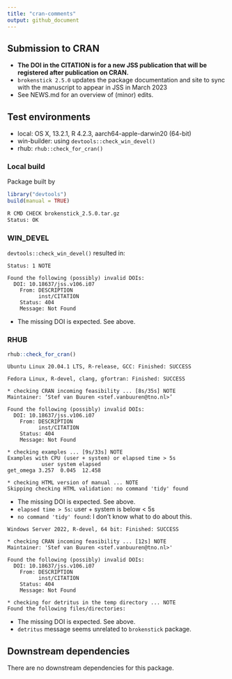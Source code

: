 ```yaml
---
title: "cran-comments"
output: github_document
---
```


## Submission to CRAN

* **The DOI in the CITATION is for a new JSS publication that will be registered after publication on CRAN.**
* `brokenstick 2.5.0` updates the package documentation and site to sync with the manuscript to appear in JSS in March 2023
* See NEWS.md for an overview of (minor) edits.

## Test environments

* local: OS X, 13.2.1, R 4.2.3, aarch64-apple-darwin20 (64-bit)
* win-builder: using `devtools::check_win_devel()`
* rhub: `rhub::check_for_cran()`

### Local build

Package built by

```r
library("devtools")
build(manual = TRUE)
```

```bash
R CMD CHECK brokenstick_2.5.0.tar.gz
Status: OK
```

### WIN_DEVEL

`devtools::check_win_devel()` resulted in:

```
Status: 1 NOTE

Found the following (possibly) invalid DOIs:
  DOI: 10.18637/jss.v106.i07
    From: DESCRIPTION
          inst/CITATION
    Status: 404
    Message: Not Found
```

- The missing DOI is expected. See above.

### RHUB

```r
rhub::check_for_cran()
```

```
Ubuntu Linux 20.04.1 LTS, R-release, GCC: Finished: SUCCESS
```

```
Fedora Linux, R-devel, clang, gfortran: Finished: SUCCESS

* checking CRAN incoming feasibility ... [8s/35s] NOTE
Maintainer: ‘Stef van Buuren <stef.vanbuuren@tno.nl>’

Found the following (possibly) invalid DOIs:
  DOI: 10.18637/jss.v106.i07
    From: DESCRIPTION
          inst/CITATION
    Status: 404
    Message: Not Found

* checking examples ... [9s/33s] NOTE
Examples with CPU (user + system) or elapsed time > 5s
           user system elapsed
get_omega 3.257  0.045  12.458

* checking HTML version of manual ... NOTE
Skipping checking HTML validation: no command 'tidy' found
```

- The missing DOI is expected. See above.
- `elapsed time > 5s`: user + system is below < 5s
- `no command 'tidy' found`: I don't know what to do about this.

```
Windows Server 2022, R-devel, 64 bit: Finished: SUCCESS

* checking CRAN incoming feasibility ... [12s] NOTE
Maintainer: 'Stef van Buuren <stef.vanbuuren@tno.nl>'

Found the following (possibly) invalid DOIs:
  DOI: 10.18637/jss.v106.i07
    From: DESCRIPTION
          inst/CITATION
    Status: 404
    Message: Not Found
    
* checking for detritus in the temp directory ... NOTE
Found the following files/directories:

```

- The missing DOI is expected. See above.
- `detritus` message seems unrelated to `brokenstick` package.

## Downstream dependencies

There are no downstream dependencies for this package.
